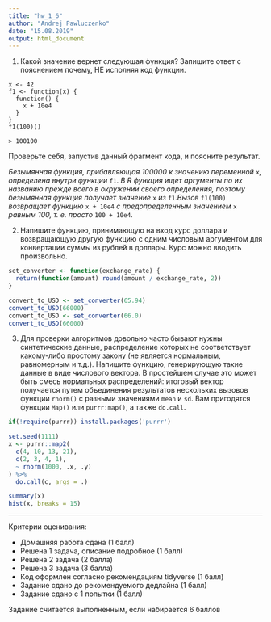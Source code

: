 ```yaml
---
title: "hw_1_6"
author: "Andrej Pawluczenko"
date: "15.08.2019"
output: html_document
---
```


1. Какой значение вернет следующая функция? Запишите ответ с пояснением почему, НЕ исполняя код функции.

```
x <- 42
f1 <- function(x) {
  function() {
    x + 10e4
  }
}
f1(100)()

> 100100
```
Проверьте себя, запустив данный фрагмент кода, и поясните результат.

*Безымянная функция, прибавляющая 100000 к значению переменной* `x`*, определена внутри функции* `f1`. *В R функция ищет аргументы по их названию прежде всего в окружении своего определения, поэтому безымянная функция получает значение* `x` *из* `f1`.*Вызов* `f1(100)` *возвращает функцию* `x + 10e4` *c предопределенным значением* `x` *равным 100, т. е. просто* `100 + 10e4`.

2. Напишите функцию, принимающую на вход курс доллара и возвращающую другую функцию с одним числовым аргументом для конвертации суммы из рублей в доллары. Курс можно вводить произвольно.

```r
set_converter <- function(exchange_rate) {
  return(function(amount) round(amount / exchange_rate, 2))
}

convert_to_USD <- set_converter(65.94)
convert_to_USD(66000)
convert_to_USD <- set_converter(66.0)
convert_to_USD(66000)
```

3. Для проверки алгоритмов довольно часто бывают нужны синтетические данные, распределение которых не соответствует какому-либо простому закону (не является нормальным, равномерным и т.д.). Напишите функцию, генерирующую такие данные в виде числового вектора. В простейшем случае это может быть смесь нормальных распределений: итоговый вектор получается путем объединения результатов нескольких вызовов функции `rnorm()` с разными значениями `mean` и `sd`.
Вам пригодятся функции `Map()` или `purrr:map()`, а также `do.call`.

```r
if(!require(purrr)) install.packages('purrr')

set.seed(1111)
x <- purrr::map2(
  c(4, 10, 13, 21),
  c(2, 3, 4, 1),
  ~ rnorm(1000, .x, .y)
) %>%
  do.call(c, args = .)

summary(x)
hist(x, breaks = 15)
```

___

Критерии оценивания:

 * Домашняя работа сдана (1 балл)
 * Решена 1 задача, описание подробное (1 балл)
 * Решена 2 задача (2 балла)
 * Решена 3 задача (3 балла)
 * Код оформлен согласно рекомендациям tidyverse (1 балл)
 * Задание сдано до рекомендуемого дедлайна (1 балл)
 * Задание сдано с 1 попытки (1 балл)
 
Задание считается выполненным, если набирается 6 баллов
